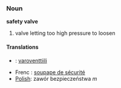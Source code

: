 ===Noun===
'''safety valve'''
#valve letting too high pressure to loosen

====Translations====
*{{msg:fi}}: [[varoventtiili]]
*Frenc : [[soupape de sécurité]]
*[[Polish]]: zawór bezpieczeństwa ''m''